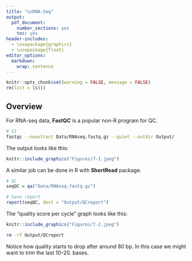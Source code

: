 ```yaml
---
title: "scRNA-Seq"
output: 
  pdf_document: 
    number_sections: yes
    toc: yes
header-includes: 
  - \usepackage{graphics}
  - \usepackage{float}
editor_options: 
  markdown: 
    wrap: sentence
---
```


```r
knitr::opts_chunk$set(warning = FALSE, message = FALSE)
rm(list = ls())
```

\newpage

## Overview
For RNA-seq data, **FastQC** is a popular non-R program for QC.
```bash
# S1
fastqc --noextract Data/RNAseq.fastq.gz --quiet --outdir Output/
```

The output looks like this:

```r
knitr::include_graphics("Figures/7-1.jpeg")
```

A similar job can be done in R with **ShortRead** package.
```r
# QC
seqQC = qa("Data/RNAseq.fastq.gz")

# Save report
report(seqQC, dest = "Output/QCreport")
```

The "quality score per cycle" graph looks like this:

```r
knitr::include_graphics("Figures/7-2.jpeg")
```

```bash
rm -rf Output/QCreport
```

Notice how quality starts to drop after around 80 bp. In this case we might want to trim the last 10–20. bases.